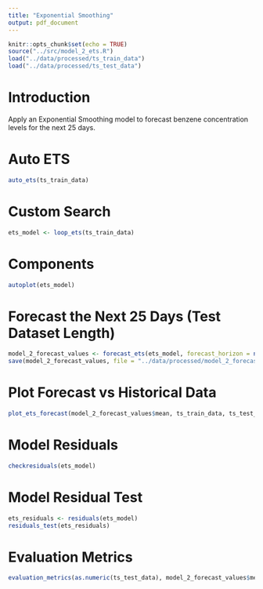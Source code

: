 ```yaml
---
title: "Exponential Smoothing"
output: pdf_document
---
```



```r
knitr::opts_chunk$set(echo = TRUE)
source("../src/model_2_ets.R")
load("../data/processed/ts_train_data")
load("../data/processed/ts_test_data")
```


# Introduction

Apply an Exponential Smoothing model to forecast benzene concentration levels for the next 25 days.


# Auto ETS

```r
auto_ets(ts_train_data)
```


# Custom Search

```r
ets_model <- loop_ets(ts_train_data)
```


# Components

```r
autoplot(ets_model)
```


# Forecast the Next 25 Days (Test Dataset Length)

```r
model_2_forecast_values <- forecast_ets(ets_model, forecast_horizon = nrow(ts_test_data))
save(model_2_forecast_values, file = "../data/processed/model_2_forecast_values.RData")
```


# Plot Forecast vs Historical Data

```r
plot_ets_forecast(model_2_forecast_values$mean, ts_train_data, ts_test_data)
```


# Model Residuals

```r
checkresiduals(ets_model)
```


# Model Residual Test

```r
ets_residuals <- residuals(ets_model)
residuals_test(ets_residuals)
```


# Evaluation Metrics

```r
evaluation_metrics(as.numeric(ts_test_data), model_2_forecast_values$mean)
```
